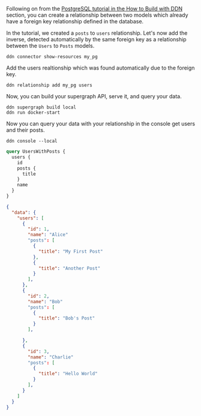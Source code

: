 Following on from the
[PostgreSQL tutorial in the How to Build with DDN](/how-to-build-with-promptql/with-postgresql.mdx) section, you can
create a relationship between two models which already have a foreign key relationship defined in the database.

In the tutorial, we created a `posts` to `users` relationship. Let's now add the inverse, detected automatically by the
same foreign key as a relationship between the `Users` to `Posts` models.

```ddn title="View the available resources from the data connector:"
ddn connector show-resources my_pg
```

Add the users realtionship which was found automatically due to the foreign key.

```ddn title="Add the relationship:"
ddn relationship add my_pg users
```

Now, you can build your supergraph API, serve it, and query your data.

```ddn title="Build your supergraph API:"
ddn supergraph build local
ddn run docker-start
```

Now you can query your data with your relationship in the console get users and their posts.

```ddn title="Query your data:"
ddn console --local
```

```graphql
query UsersWithPosts {
  users {
    id
    posts {
      title
    }
    name
  }
}
```

```json
{
  "data": {
    "users": [
      {
        "id": 1,
        "name": "Alice"
        "posts": [
          {
            "title": "My First Post"
          },
          {
            "title": "Another Post"
          }
        ],
      },
      {
        "id": 2,
        "name": "Bob"
        "posts": [
          {
            "title": "Bob's Post"
          }
        ],

      },
      {
        "id": 3,
        "name": "Charlie"
        "posts": [
          {
            "title": "Hello World"
          }
        ],
      }
    ]
  }
}
```

